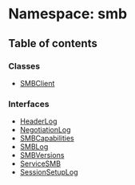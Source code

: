 # Namespace: smb

## Table of contents

### Classes

- [SMBClient](/templates/protocols/javascript/modules/smb.SMBClient)

### Interfaces

- [HeaderLog](/templates/protocols/javascript/modules/smb.HeaderLog)
- [NegotiationLog](/templates/protocols/javascript/modules/smb.NegotiationLog)
- [SMBCapabilities](/templates/protocols/javascript/modules/smb.SMBCapabilities)
- [SMBLog](/templates/protocols/javascript/modules/smb.SMBLog)
- [SMBVersions](/templates/protocols/javascript/modules/smb.SMBVersions)
- [ServiceSMB](/templates/protocols/javascript/modules/smb.ServiceSMB)
- [SessionSetupLog](/templates/protocols/javascript/modules/smb.SessionSetupLog)
